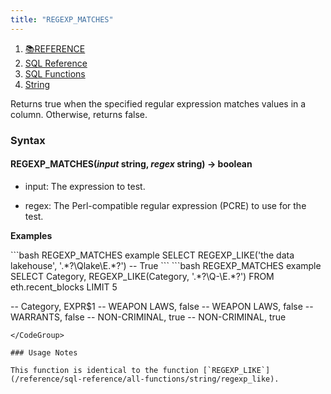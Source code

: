 ```yaml
---
title: "REGEXP_MATCHES"
---
```


1. [📚REFERENCE](/reference)
2. [SQL Reference](/reference/sql-reference)
3. [SQL Functions](/reference/sql-reference/all-functions)
4. [String](/reference/sql-reference/all-functions/string)

Returns true when the specified regular expression matches values in a column. Otherwise, returns false.

### Syntax

#### REGEXP\_MATCHES(*input* string, *regex* string) → boolean

* input: The expression to test.

* regex: The Perl-compatible regular expression (PCRE) to use for the test.

**Examples**

<CodeGroup>
  ```bash REGEXP_MATCHES example
  SELECT REGEXP_LIKE('the data lakehouse', '.*?\Qlake\E.*?')
  -- True
  ```
</CodeGroup>

<CodeGroup>
  ```bash REGEXP_MATCHES example
  SELECT Category, REGEXP_LIKE(Category, '.*?\Q-\E.*?') 
  FROM eth.recent_blocks 
  LIMIT 5

  -- Category, EXPR$1
  -- WEAPON LAWS, false
  -- WEAPON LAWS, false
  -- WARRANTS, false
  -- NON-CRIMINAL, true
  -- NON-CRIMINAL, true
  ```
</CodeGroup>

### Usage Notes

This function is identical to the function [`REGEXP_LIKE`](/reference/sql-reference/all-functions/string/regexp_like).
